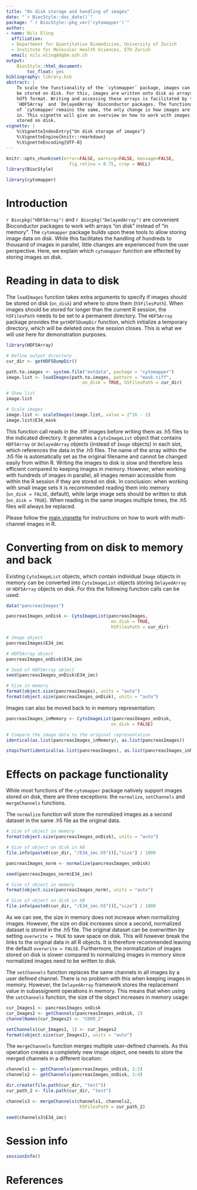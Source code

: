 ```yaml
---
title: "On disk storage and handling of images"
date: "`r BiocStyle::doc_date()`"
package: "`r BiocStyle::pkg_ver('cytomapper')`"
author:
- name: Nils Eling
  affiliation: 
  - Department for Quantitative Biomedicine, University of Zurich
  - Institute for Molecular Health Sciences, ETH Zurich
  email: nils.eling@dqbm.uzh.ch
output:
    BiocStyle::html_document:
        toc_float: yes
bibliography: library.bib
abstract: |
    To scale the functionality of the `cytomapper` package, images can 
    be stored on disk. For this, images are written onto disk as arrays in 
    hdf5 format. Writing and accessing these arrays is facilitated by the 
    `HDF5Array` and `DelayedArray` Bioconductor packages. The functionality
    of `cytomapper`remains the same, the only change is how images are read
    in. This vignette will give an overview on how to work with images 
    stored on disk.
vignette: |
    %\VignetteIndexEntry{"On disk storage of images"}
    %\VignetteEngine{knitr::rmarkdown}
    %\VignetteEncoding{UTF-8}
---
```


```r
knitr::opts_chunk$set(error=FALSE, warning=FALSE, message=FALSE,
                        fig.retina = 0.75, crop = NULL)
library(BiocStyle)
```

```r
library(cytomapper)
```

# Introduction {#Introduction}

`r Biocpkg("HDF5Array")` and `r Biocpkg("DelayedArray")` are
convenient Bioconductor packages to work with arrays "on disk" instead of "in
memory". The `cytomapper` package builds upon these tools to allow storing image
data on disk. While this facilitates the handling of hundreds to thousand of
images in parallel, little changes are experienced from the user perspective.
Here, we explain which `cytomapper` function are effected by storing images on
disk.

# Reading in data to disk {#ReadingData}

The `loadImages` function takes extra arguments to specify if images should be
stored on disk (`on_disk`) and where to store them (`h5FilesPath`). When images
should be stored for longer than the current R session, the `h5FilesPath` needs
to be set to a permanent directory. The `HDF5Array` package provides the
`getHDF5DumpDir` function, which initialize a temporary directory, which will be
deleted once the session closes. This is what we will use here for demonstration
purposes.

```r
library(HDF5Array)

# Define output directory
cur_dir <- getHDF5DumpDir()

path.to.images <- system.file("extdata", package = "cytomapper")
image.list <- loadImages(path.to.images, pattern = "mask.tiff",
                             on_disk = TRUE, h5FilesPath = cur_dir)

# Show list
image.list

# Scale images
image.list <- scaleImages(image.list, value = 2^16 - 1)
image.list$E34_mask
```

This function call reads in the .tiff images before writing them as .h5 files to
the indicated directory. It generates a `CytoImageList` object that contains
`HDF5Array` or `DelayedArray` objects (instead of `Image` objects) in each slot,
which references the data in the .h5 files. The name of the array within the .h5
file is automatically set as the original filename and cannot be changed easily
from within R. Writing the images to disk is slow and therefore less efficient
compared to keeping images in memory. However, when working with hundreds of
images in parallel, all images remain accessible from within the R session if
they are stored on disk. In conclusion: when working with small image sets it is
recommended reading them into memory (`on_disk = FALSE`, default), while large
image sets should be written to disk (`on_disk = TRUE`). When reading in the
same images multiple times, the .h5 files will always be replaced.

Please follow the [main
vignette](https://bioconductor.org/packages/release/bioc/vignettes/cytomapper/inst/doc/cytomapper.html)
for instructions on how to work with multi-channel images in R.

# Converting from on disk to memory and back {#Converting}

Existing `CytoImageList` objects, which contain individual `Image` objects in
memory can be converted into `CytoImageList` objects storing `DelayedArray` or
`HDF5Array` objects on disk. For this the following function calls can be used:

```r
data("pancreasImages")

pancreasImages_onDisk <- CytoImageList(pancreasImages,
                                        on_disk = TRUE, 
                                        h5FilesPath = cur_dir)

# Image object
pancreasImages$E34_imc

# HDF5Array object
pancreasImages_onDisk$E34_imc

# Seed of HDF5Array object
seed(pancreasImages_onDisk$E34_imc)

# Size in memory
format(object.size(pancreasImages), units = "auto")
format(object.size(pancreasImages_onDisk), units = "auto")
```

Images can also be moved back to in memory representation:

```r
pancreasImages_inMemory <- CytoImageList(pancreasImages_onDisk,
                                        on_disk = FALSE)

# Compare the image data to the original representation
identical(as.list(pancreasImages_inMemory), as.list(pancreasImages))
```

```r
stopifnot(identical(as.list(pancreasImages), as.list(pancreasImages_inMemory)))
```

# Effects on package functionality {#Functionality}

While most functions of the `cytomapper` package natively support images stored
on disk, there are three exceptions: the `normalize`, `setChannels` and
`mergeChannels` functions.

The `normalize` function will store the normalized images as a second dataset in
the same .h5 file as the original data.

```r
# Size of object in memory
format(object.size(pancreasImages_onDisk), units = "auto")

# Size of object on disk in kB
file.info(paste0(cur_dir, "/E34_imc.h5"))[,"size"] / 1000

pancreasImages_norm <- normalize(pancreasImages_onDisk)

seed(pancreasImages_norm$E34_imc)

# Size of object in memory
format(object.size(pancreasImages_norm), units = "auto")

# Size of object on disk in kB
file.info(paste0(cur_dir, "/E34_imc.h5"))[,"size"] / 1000
```

As we can see, the size in memory does not increase when normalizing images.
However, the size on disk increases since a second, normalized dataset is stored
in the .h5 file. The original dataset can be overwritten by setting `overwrite =
TRUE` to save space on disk. This will however break the links to the original
data in all R objects. It is therefore recommended leaving the default
`overwrite = FALSE`. Furthermore, the normalization of images stored on disk is
slower compared to normalizing images in memory since normalized images need to
be written to disk.

The `setChannels` function replaces the same channels in all images by a user
defined channel. There is no problem with this when keeping images in memory.
However, the `DelayedArray` framework stores the replacement value in
subassignemt operations in memory. This means that when using the `setChannels`
function, the size of the object increases in memory usage:

```r
cur_Images1 <- pancreasImages_onDisk
cur_Images2 <- getChannels(pancreasImages_onDisk, 2)
channelNames(cur_Images2) <- "CD99_2"

setChannels(cur_Images1, 1) <- cur_Images2
format(object.size(cur_Images1), units = "auto")
```

The `mergeChannels` function merges multiple user-defined channels. As this
operation creates a completely new image object, one needs to store the merged
channels in a different location:

```r
channels1 <- getChannels(pancreasImages_onDisk, 1:2)
channels2 <- getChannels(pancreasImages_onDisk, 3:4)

dir.create(file.path(cur_dir, "test"))
cur_path_2 <- file.path(cur_dir, "test")

channels3 <- mergeChannels(channels1, channels2,
                            h5FilesPath = cur_path_2)

seed(channels3$E34_imc)
```

# Session info {.unnumbered}

```r
sessionInfo()
```

# References
